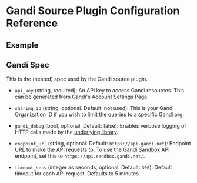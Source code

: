 # Gandi Source Plugin Configuration Reference

## Example


<Configuration/>

## Gandi Spec

This is the (nested) spec used by the Gandi source plugin.

- `api_key` (string, required):
  An API key to access Gandi resources. This can be generated from [Gandi's Account Settings Page](https://id.gandi.net/en).

- `sharing_id` (string, optional. Default: not used):
  This is your Gandi Organization ID if you wish to limit the queries to a specific Gandi org.

- `gandi_debug` (bool, optional. Default: false):
  Enables verbose logging of HTTP calls made by the [underlying library](https://github.com/go-gandi/go-gandi).

- `endpoint_url` (string, optional. Default: `https://api.gandi.net`):
  Endpoint URL to make the API requests to. To use the [Gandi Sandbox](https://api.sandbox.gandi.net/docs/sandbox/) API endpoint, set this to `https://api.sandbox.gandi.net/`.

- `timeout_secs` (integer as seconds, optional. Default: `300`):
  Default timeout for each API request. Defaults to 5 minutes.

